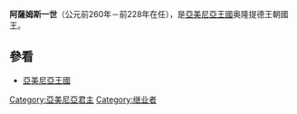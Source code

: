 '''阿薩姆斯一世'''（公元前260年－前228年在任），是[[亞美尼亞王國|亞美尼亞王國]]奥隆提德王朝國王。 

==參看==
* [[亞美尼亞王國|亞美尼亞王國]]

{{start box}}
{{s-before|[[薩姆斯一世|薩姆斯一世]]}}
{{s-title|[[亞美尼亞王國|亞美尼亞王國]]國王 <br>前260年－前228年}}
{{s-after| [[奥隆提德四世|奥隆提德四世]]<br>[[薛西斯_(亞美尼亞)|薛西斯]]}}
{{end box}}

[[Category:亞美尼亞君主|Category:亞美尼亞君主]]
[[Category:继业者|Category:继业者]]